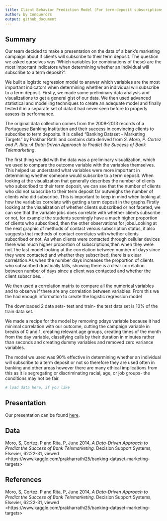 ```yaml
---
title: Client Behavior Prediction Model (For term-deposit subscriptions in banking)
author: by Conquerors
output: github_document
---
```


## Summary

 Our team decided to make a presentation on the data of a bank's marketing campaign about if clients will subscribe to their term deposit. The question we asked ourselves was 'Which variables (or combinations of these) are the most important indicators when determining whether an individual will subscribe to a term deposit?'.

We built a logistic regression model to answer which variables are the most important indicators when determining whether an individual will subscribe to a term deposit. Firstly, we made some preliminary data analysis and visualizations to get a general gist of our data. We then used advanced statistical and modelling techniques to create an adequate model and finally tested it in a separate set of data it had never seen before to properly assess its performance.
 
The original data collection comes from the 2008-2013 records of a Portuguese Banking Institution and their success in convincing clients to subscribe to term deposits. It is called "Banking Dataset - Marketing Targets" by Prakhar Rathi and contains data derived from *S. Moro, P. Cortez and P. Rita.-A Data-Driven Approach to Predict the Success of Bank Telemarketing*. 


The first thing we did with the data was a preliminary visualization, which we used to compare the outcome variable with the variables themselves. This helped us understand what variables were more important in determining whether someone would subscribe to a term deposit. When looking at the visualization that generally describes the number of clients who subscribed to their term deposit, we can see that the number of clients who did not subscribe to their term deposit far outweighs the number of clients who did subscribe. This is important to keep in mind when looking at how the variables correlate with getting a term deposit in the graphs.Firstly looking at the visualization of whether clients subscribed or not faceted, we can see that the variable jobs does correlate with whether clients subscribe or not, for example the students seemingly have a much higher proportion of clients who subscribed, then the other observations for jobs.Looking at the next graphic of methods of contact versus subscription status, it also suggests that methods of contact correlates with whether clients subscribed or not. As when clients were contacted through cellular devices there was much higher proportion of subscriptions,then when they were not.The last model looking at the correlation between number of days since they were contacted and whether they subscribed, there is a clear correlation.As when the number days increases the proportion of clients who subscribed drastically falls, showing there is a clear correlation between number of days since a client was contacted and whether the client subscribes.  

We then used a correlation matrix to compare all the numerical variables and to observe if there are any correlation between variables. From this we the had enough information to create the logistic regression model

The downloaded 2 data sets- test and train- the test data set is 10% of the train data set. 

We made a recipe for the model by removing pdays variable because it had minimal correlation with our outcome,  cutting the campaign variable in breaks of 0 and 1,  creating relevant age groups, creating times of the month from the day variable, classifying calls by their duration in minutes rather than seconds and creating dummy variables and removed zero variance variables.

The model we used was 90% effective in determining whether an individual will subscribe to a term deposit or not so therefore they are used often in banking and other areas however there are many ethical implications from this as it is segregating or discriminating racial, age, or job groups- the conditions may not be fair.



```r
# load data here, if you like
```

## Presentation

Our presentation can be found [here](presentation/presentation.html).

## Data 

Moro, S, Cortez, P and Rita, P, June 2014, *A Data-Driven Approach to Predict the Success of Bank Telemarketing.* Decision Support Systems, Elsevier, 62:22-31, viewed  \<https://www.kaggle.com/prakharrathi25/banking-dataset-marketing-targets>

## References

Moro, S, Cortez, P and Rita, P, June 2014, *A Data-Driven Approach to Predict the Success of Bank Telemarketing.* Decision Support Systems, Elsevier, 62:22-31, viewed  \<https://www.kaggle.com/prakharrathi25/banking-dataset-marketing-targets>

